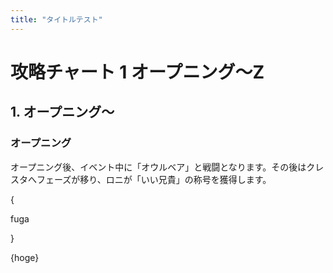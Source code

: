 ```yaml
---
title: "タイトルテスト"
---
```


# 攻略チャート 1 オープニング〜Z

## 1. オープニング〜

### オープニング

オープニング後、イベント中に「オウルベア」と戦闘となります。その後はクレスタへフェーズが移り、ロニが「いい兄貴」の称号を獲得します。

<Tips title="hoge">{<p>fuga</p>}</Tips>

<Items />

<p>{hoge}</p>
